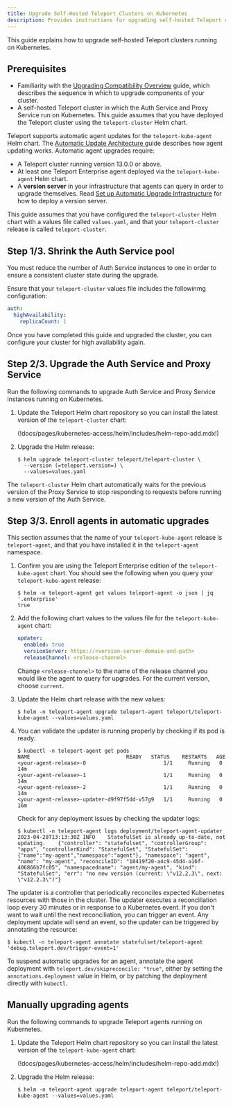 ```yaml
---
title: Upgrade Self-Hosted Teleport Clusters on Kubernetes
description: Provides instructions for upgrading self-hosted Teleport clusters that run on Kubernetes. 
---
```


This guide explains how to upgrade self-hosted Teleport clusters running on
Kubernetes.

## Prerequisites

- Familiarity with the [Upgrading Compatibility Overview](./overview.mdx) guide,
  which describes the sequence in which to upgrade components of your cluster.
- A self-hosted Teleport cluster in which the Auth Service and Proxy Service run
  on Kubernetes. This guide assumes that you have deployed the Teleport cluster
  using the `teleport-cluster` Helm chart.

Teleport supports automatic agent updates for the `teleport-kube-agent` Helm
chart. The [Automatic Update Architecture
](../architecture/agent-update-management.mdx) guide describes how agent
updating works. Automatic agent upgrades require:

- A Teleport cluster running version 13.0.0 or above.
- At least one Teleport Enterprise agent deployed via the `teleport-kube-agent`
  Helm chart.
- A **version server** in your infrastructure that agents can query in order to
  upgrade themselves. Read [Set up Automatic Upgrade
  Infrastructure](./self-hosted-automatic-agent-updates.mdx) for how to deploy a
  version server.

This guide assumes that you have configured the `teleport-cluster` Helm chart
with a values file called `values.yaml`, and that your `teleport-cluster`
release is called `teleport-cluster`.

## Step 1/3. Shrink the Auth Service pool

You must reduce the number of Auth Service instances to one in order to ensure a
consistent cluster state during the upgrade.

Ensure that your `teleport-cluster` values file includes the followinmg
configuration:

```yaml
auth:
  highAvailability:
    replicaCount: 1
```

Once you have completed this guide and upgraded the cluster, you can configure
your cluster for high availability again.

## Step 2/3. Upgrade the Auth Service and Proxy Service

Run the following commands to upgrade Auth Service and Proxy Service instances
running on Kubernetes.

1. Update the Teleport Helm chart repository so you can install the latest
   version of the `teleport-cluster` chart:

    (!docs/pages/kubernetes-access/helm/includes/helm-repo-add.mdx!)

1. Upgrade the Helm release:

    ```code
    $ helm upgrade teleport-cluster teleport/teleport-cluster \ 
      --version (=teleport.version=) \
      --values=values.yaml
    ```

The `teleport-cluster` Helm chart automatically waits for the previous version
of the Proxy Service to stop responding to requests before running a new version
of the Auth Service.


## Step 3/3. Enroll agents in automatic upgrades

This section assumes that the name of your `teleport-kube-agent` release is
`teleport-agent`, and that you have installed it in the `teleport-agent`
namespace.

1. Confirm you are using the Teleport Enterprise edition of the
   `teleport-kube-agent` chart. You should see the following when you query your
   `teleport-kube-agent` release:

   ```code
   $ helm -n teleport-agent get values teleport-agent -o json | jq '.enterprise'
   true   
   ```

1. Add the following chart values to the values file for the
   `teleport-kube-agent` chart:

   ```yaml
   updater:
     enabled: true
     versionServer: https://<version-server-domain-and-path>
     releaseChannel: <release-channel>
   ```

   Change `<release-channel>` to the name of the release channel you would like
   the agent to query for upgrades. For the current version, choose `current`.

1. Update the Helm chart release with the new values:

   ```code
   $ helm -n teleport-agent upgrade teleport-agent teleport/teleport-kube-agent --values=values.yaml
   ```

1. You can validate the updater is running properly by checking if its pod is ready:

   ```code
   $ kubectl -n teleport-agent get pods
   NAME                               READY   STATUS    RESTARTS   AGE
   <your-agent-release>-0                         1/1     Running   0          14m
   <your-agent-release>-1                         1/1     Running   0          14m
   <your-agent-release>-2                         1/1     Running   0          14m
   <your-agent-release>-updater-d9f97f5dd-v57g9   1/1     Running   0          16m
   ```
   
   Check for any deployment issues by checking the updater logs:
   
   ```code
   $ kubectl -n teleport-agent logs deployment/teleport-agent-updater
   2023-04-28T13:13:30Z	INFO	StatefulSet is already up-to-date, not updating.	{"controller": "statefulset", "controllerGroup": "apps", "controllerKind": "StatefulSet", "StatefulSet": {"name":"my-agent","namespace":"agent"}, "namespace": "agent", "name": "my-agent", "reconcileID": "10419f20-a4c9-45d4-a16f-406866b7fc05", "namespacedname": "agent/my-agent", "kind": "StatefulSet", "err": "no new version (current: \"v12.2.3\", next: \"v12.2.3\")"}
   ```

The updater is a controller that periodically reconciles expected Kubernetes
resources with those in the cluster. The updater executes a reconciliation loop
every 30 minutes or in response to a Kubernetes event. If you don't want to wait
until the next reconciliation, you can trigger an event. Any deployment update
will send an event, so the updater can be triggered by annotating the resource:

```code
$ kubectl -n teleport-agent annotate statefulset/teleport-agent 'debug.teleport.dev/trigger-event=1'
```

To suspend automatic upgrades for an agent, annotate the agent deployment with
`teleport.dev/skipreconcile: "true"`, either by setting the
`annotations.deployment` value in Helm, or by patching the deployment directly
with `kubectl`.

## Manually upgrading agents

Run the following commands to upgrade Teleport agents running on Kubernetes.

1. Update the Teleport Helm chart repository so you can install the latest
   version of the `teleport-kube-agent` chart:

      (!docs/pages/kubernetes-access/helm/includes/helm-repo-add.mdx!)

1. Upgrade the Helm release:

   ```code
   $ helm -n teleport-agent upgrade teleport-agent teleport/teleport-kube-agent --values=values.yaml
   ```

